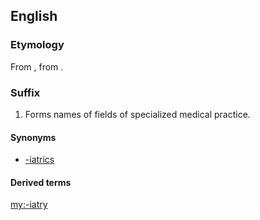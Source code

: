 ==English==

===Etymology===
From {{etyl|grc|en}} {{term|ἰατρεία||healing, medical treatment|lang=grc}}, from {{term|sc=polytonic|ἰατρός||doctor|lang=grc}}.

===Suffix===
{{en-suffix}}

# Forms names of fields of specialized medical practice.

====Synonyms====
* [[-iatrics]]

====Derived terms====
{{suffixsee|en}}

[[my:-iatry]]